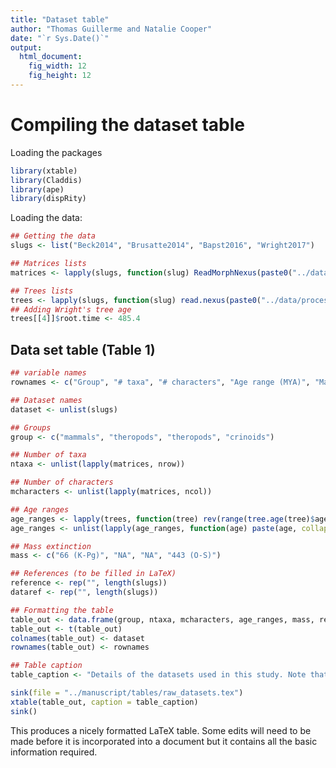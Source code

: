 ```yaml
---
title: "Dataset table"
author: "Thomas Guillerme and Natalie Cooper"
date: "`r Sys.Date()`"
output:
  html_document:
    fig_width: 12
    fig_height: 12
---
```


# Compiling the dataset table

Loading the packages

```r
library(xtable)
library(Claddis)
library(ape)
library(dispRity)
```

Loading the data:

```r
## Getting the data
slugs <- list("Beck2014", "Brusatte2014", "Bapst2016", "Wright2017")

## Matrices lists
matrices <- lapply(slugs, function(slug) ReadMorphNexus(paste0("../data/matrices/", slug, ".nex"))$matrix )

## Trees lists
trees <- lapply(slugs, function(slug) read.nexus(paste0("../data/processed/tree.", slug, ".tre")))
## Adding Wright's tree age
trees[[4]]$root.time <- 485.4
```

## Data set table (Table 1)

```r
## variable names
rownames <- c("Group", "# taxa", "# characters", "Age range (MYA)", "Mass extinction (MYA)", "Reference", "Data reference")

## Dataset names
dataset <- unlist(slugs)

## Groups
group <- c("mammals", "theropods", "theropods", "crinoids")

## Number of taxa
ntaxa <- unlist(lapply(matrices, nrow))

## Number of characters
mcharacters <- unlist(lapply(matrices, ncol))

## Age ranges
age_ranges <- lapply(trees, function(tree) rev(range(tree.age(tree)$age)))
age_ranges <- unlist(lapply(age_ranges, function(age) paste(age, collapse = " - ")))

## Mass extinction
mass <- c("66 (K-Pg)", "NA", "NA", "443 (O-S)")

## References (to be filled in LaTeX)
reference <- rep("", length(slugs))
dataref <- rep("", length(slugs))

## Formatting the table
table_out <- data.frame(group, ntaxa, mcharacters, age_ranges, mass, reference, dataref)
table_out <- t(table_out)
colnames(table_out) <- dataset
rownames(table_out) <- rownames

## Table caption
table_caption <- "Details of the datasets used in this study. Note that although Brusatte2014 and Bapst2016 cross the Cretaceous Palaeogene (K-Pg) mass extinction there are not enough taxa post K-Pg to investigate the effects of the mass extinction on disparity."

sink(file = "../manuscript/tables/raw_datasets.tex")
xtable(table_out, caption = table_caption)
sink()
```

This produces a nicely formatted LaTeX table. Some edits will need to be made before it is incorporated into a document but it contains all the basic information required.

